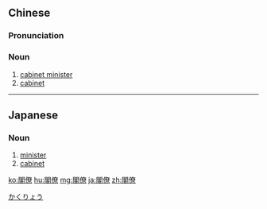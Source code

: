{{also|阁僚}}
==Chinese==
{{zh-forms|s=阁僚}}

===Pronunciation===
{{zh-pron
|m=géliáo
|c=gok3 liu4
|cat=n
}}

===Noun===
{{zh-noun}}

# [[cabinet minister]]
# [[cabinet]]

----

==Japanese==
{{ja-kanjitab|閣|僚}}

===Noun===
{{ja-noun|かくりょう}}

# [[minister]]
# [[cabinet]]

[[Category:ja:Politics|かくりょう]]

[[ko:閣僚]]
[[hu:閣僚]]
[[mg:閣僚]]
[[ja:閣僚]]
[[zh:閣僚]]